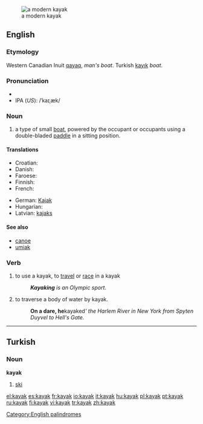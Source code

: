 [[Image:Wda Kajak 2005 Szumyk.jpg|thumb|a modern kayak]]
==English==
{{wikipedia}}

===Etymology===
Western Canadian Inuit [[qayaq]], ''man's boat''. Turkish [[kayık]] ''boat''.

===Pronunciation===
*{{audio|en-us-kayak.ogg|Audio (US)}}
*IPA (''US''): /ˈkaɪˌæk/

===Noun===
{{en-noun}}

# a type of small [[boat]], powered by the occupant or occupants using a double-bladed [[paddle]] in a sitting position.

====Translations====
{{top}}
* Croatian: {{t-|hr|kajak|m}}
* Danish: {{t-|da|kajak|n}}
* Faroese: {{t-|fo|kajakk|f|xs=Faroese}}
* Finnish: {{t+|fi|kajakki}}
* French: {{t+|fr|kayak|m}}
{{mid}}
* German: [[Kajak]]
* Hungarian: {{t+|hu|kajak}}
* Latvian: [[kajaks]] {{m}}
{{bottom}}

====See also====
*[[canoe]]
*[[umiak]]

===Verb===
{{en-verb}}

# {{intransitive}} to use a kayak, to [[travel]] or [[race]] in a kayak
#:'''''Kayaking''' is an Olympic sport''.
# {{transitive}} to traverse a body of water by kayak.
#:'''On a dare, he '''kayaked''' the Harlem River in New York from Spyten Duyvel to Hell's Gate.''

[[Category:English palindromes]]

----

==Turkish==

===Noun===
'''kayak'''

# [[ski]]

[[el:kayak]]
[[es:kayak]]
[[fr:kayak]]
[[io:kayak]]
[[it:kayak]]
[[hu:kayak]]
[[pl:kayak]]
[[pt:kayak]]
[[ru:kayak]]
[[fi:kayak]]
[[vi:kayak]]
[[tr:kayak]]
[[zh:kayak]]